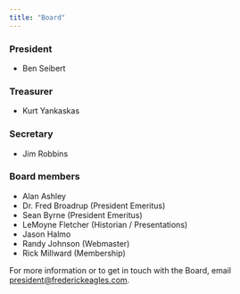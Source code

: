 ```yaml
---
title: "Board"
---
```


### President

* Ben Seibert

### Treasurer

* Kurt Yankaskas

### Secretary

* Jim Robbins

### Board members

* Alan Ashley
* Dr. Fred Broadrup (President Emeritus)
* Sean Byrne (President Emeritus)
* LeMoyne Fletcher (Historian / Presentations)
* Jason Halmo
* Randy Johnson (Webmaster)
* Rick Millward (Membership)

For more information or to get in touch with the Board, email [president@frederickeagles.com](mailto:president@frederickeagles.com).
